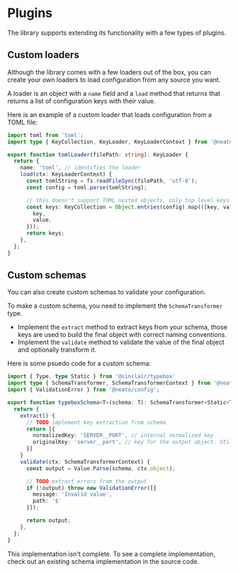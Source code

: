 # Plugins

The library supports extending its functionality with a few types of plugins.

## Custom loaders

Although the library comes with a few loaders out of the box, you can create your own loaders to load configuration from any source you want.

A loader is an object with a `name` field and a `load` method that returns that returns a list of configuration keys with their value.

Here is an example of a custom loader that loads configuration from a TOML file:

```ts
import toml from 'toml';
import type { KeyCollection, KeyLoader, KeyLoaderContext } from '@neato/config';

export function tomlLoader(filePath: string): KeyLoader {
  return {
    name: 'toml', // identifies the loader
    load(ctx: KeyLoaderContext) {
      const tomlString = fs.readFileSync(filePath, 'utf-8');
      const config = toml.parse(tomlString);

      // this doesn't support TOML nested objects, only top level keys
      const keys: KeyCollection = Object.entries(config).map(([key, value]) => ({
        key,
        value,
      }));
      return keys;
    },
  };
}
```

## Custom schemas

You can also create custom schemas to validate your configuration.

To make a custom schema, you need to implement the `SchemaTransformer` type.
- Implement the `extract` method to extract keys from your schema, those keys are used to build the final object with correct naming conventions.
- Implement the `validate` method to validate the value of the final object and optionally transform it.

Here is some psuedo code for a custom schema:

```ts
import { Type, type Static } from '@sinclair/typebox'
import type { SchemaTransformer, SchemaTransformerContext } from '@neato/config';
import { ValidationError } from '@neato/config';

export function typeboxSchema<T>(schema: T): SchemaTransformer<Static<T>>{
  return {
    extract() {
      // TODO implement key extraction from schema
      return [{
        normalizedKey: 'SERVER__PORT', // internal normalized key
        originalKey: 'server__port', // key for the output object. Still uses double underscore for seperator
      }]
    }
    validate(ctx: SchemaTransformerContext) {
      const output = Value.Parse(schema, ctx.object);

      // TODO extract errors from the output
      if (!output) throw new ValidationError([{
        message: 'Invalid value',
        path: '$'
      }]);

      return output;
    },
  };
}
```

This implementation isn't complete. To see a complete implementation, check out an existing schema implementation in the source code.

